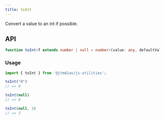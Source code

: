 ```yaml
---
title: toInt
---
```

Convert a value to an int if possible.

## API

```typescript
function toInt<T extends number | null = number>(value: any, defaultValue?: T): number | T;
```

### Usage

```typescript
import { toInt } from '@jtmdias/js-utilities';

toInt("0")
// => 0

toInt(null)
// => 0

toInt(null, 3)
// => 3
```
